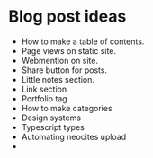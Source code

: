 # Blog post ideas

- How to make a table of contents.
- Page views on static site.
- Webmention on site.
- Share button for posts.
- Little notes section.
- Link section
- Portfolio tag
- How to make categories
- Design systems
- Typescript types
- Automating neocites upload
- 